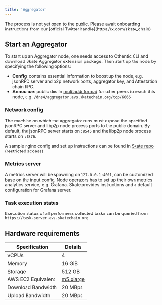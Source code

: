 ```yaml
---
title: 'Aggregator'
---
```


<Note>
  The process is not yet open to the public. Please await onboarding instructions from our [official Twitter handle](https://x.com/skate_chain)
</Note>

## Start an Aggregator

To start up an Aggregator node, one needs access to Othentic CLI and download Skate Aggregator extension package. Then start up the node by specifying the following options:

+ **Config**: contains essential information to boost up the node, e.g. jsonRPC server and p2p network ports, aggregator key, and Attestation chain RPC.
+ **Announce**: public dns in [multiaddr format](https://github.com/libp2p/specs/blob/master/addressing/README.md) for other peers to reach this node, e.g. `/dns4/aggregator.avs.skatechain.org/tcp/6666`

### Network config

The machine on which the aggregator runs must expose the specified jsonRPC server and libp2p node process ports to the public domain. By default, the jsonRPC server starts on `:8545` and the libp2p node process starts on `:9876`.

A sample nginx config and set up instructions can be found in [Skate repo](https://github.com/Skate-Org/skate/avs) (restricted access)

### Metrics server

A metrics server will be spawning on `127.0.0.1:4001`, can be customized base on the input config. Node operators has to set up their own metrics analytics service, e.g. Grafana. Skate provides instructions and a default configuration for Grafana server.

### Task execution status

Execution status of all performers collected tasks can be queried from `https://task-server.avs.skatechain.org`

## Hardware requirements

| Specification                | Details              |
|------------------------------|----------------------|
| vCPUs                        | 4                    |
| Memory                       | 16 GiB               |
| Storage                      | 512 GB               |
| AWS EC2 Equivalent           | [m5.xlarge](https://aws.amazon.com/ec2/instance-types)            |
| Download Bandwidth           | 20 MBps              |
| Upload Bandwidth             | 20 MBps              |
